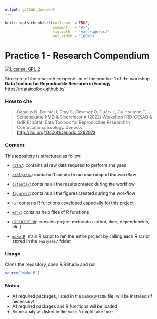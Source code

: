 ```yaml
---
output: github_document
---
```


<!-- README.md is generated from README.Rmd. Please edit that file -->


```r
knitr::opts_chunk$set(collapse  = TRUE,
                      comment   = "#>",
                      fig.path  = "man/figures/",
                      out.width = "100%")
```



# Practice 1 - Research Compendium


<!-- badges: start -->
[![License: GPL-2](https://img.shields.io/badge/License-GPL%20v2-blue.svg)](https://choosealicense.com/licenses/gpl-2.0/)
<!-- badges: end -->


Structure of the research compendium of the practice 1 of the workshop 
**Data Toolbox for Reproducible Research in Ecology** <https://rdatatoolbox.github.io/>



### How to cite

> Casajus N, Bonnici I, Dray S, Gimenez O, Guéry L, Guilhaumon F, Schiettekatte NMD & Siberchicot A (2022) Workshop FRB-CESAB & GdR EcoStat: Data Toolbox for Reproducible Research in Computational Ecology. Zenodo. <http://doi.org/10.5281/zenodo.4262978>.



### Content

This repository is structured as follow:

- [`data/`](https://github.com/frbcesab/practice-1/tree/master/data):
contains all raw data required to perform analyses

- [`analyses/`](https://github.com/frbcesab/practice-1/tree/master/analyses/):
contains R scripts to run each step of the workflow

- [`outputs/`](https://github.com/frbcesab/practice-1/tree/master/outputs):
contains all the results created during the workflow

- [`figures/`](https://github.com/frbcesab/practice-1/tree/master/figures):
contains all the figures created during the workflow

- [`R/`](https://github.com/frbcesab/practice-1/tree/master/R):
contains R functions developed especially for this project

- [`man/`](https://github.com/frbcesab/practice-1/tree/master/man):
contains help files of R functions

- [`DESCRIPTION`](https://github.com/frbcesab/practice-1/tree/master/DESCRIPTION):
contains project metadata (author, date, dependencies, etc.)

- [`make.R`](https://github.com/frbcesab/practice-1/tree/master/make.R):
main R script to run the entire project by calling each R script stored in the `analyses/` folder



### Usage

Clone the repository, open R/RStudio and run:

```r
source("make.R")
```



### Notes

- All required packages, listed in the `DESCRIPTION` file, will be installed (if necessary)
- All required packages and R functions will be loaded
- Some analyses listed in the `make.R` might take time
